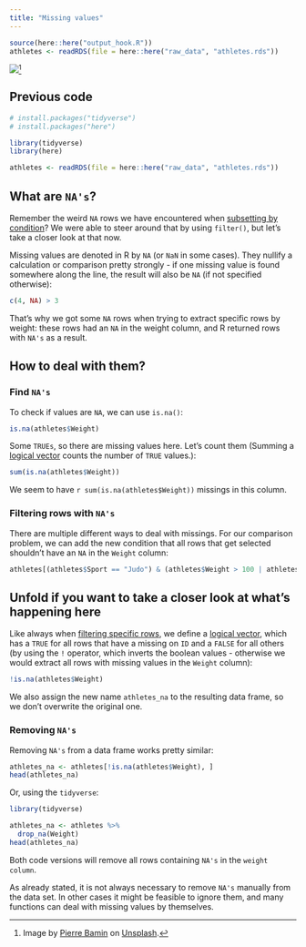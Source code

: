 ```yaml
---
title: "Missing values"
---
```


```r
source(here::here("output_hook.R"))
athletes <- readRDS(file = here::here("raw_data", "athletes.rds"))
```

![](missing.jpg)[^1]

[^1]: Image by [Pierre Bamin](https://unsplash.com/de/@bamin?utm_source=unsplash&utm_medium=referral&utm_content=creditCopyText) on [Unsplash](https://unsplash.com/de/fotos/5B0IXL2wAQ0?utm_source=unsplash&utm_medium=referral&utm_content=creditCopyText).

::: {.callout-caution icon="false" collapse="true"}
## Previous code

```r
# install.packages("tidyverse")
# install.packages("here")

library(tidyverse)
library(here)

athletes <- readRDS(file = here::here("raw_data", "athletes.rds"))
```
:::

## What are `NA's`?

Remember the weird `NA` rows we have encountered when [subsetting by condition](https://nickhaf.github.io/r_tutorial/qmd/subsetting/subsetting.html#conditional-filtering)? We were able to steer around that by using `filter()`, but let's take a closer look at that now.

Missing values are denoted in R by `NA` (or `NaN` in some cases). They nullify a calculation or comparison pretty strongly - if one missing value is found somewhere along the line, the result will also be `NA` (if not specified otherwise):

```r
c(4, NA) > 3
```

That's why we got some `NA` rows when trying to extract specific rows by weight: these rows had an `NA` in the weight column, and R returned rows with `NA's` as a result.

## How to deal with them?

### Find `NA's`

To check if values are `NA`, we can use `is.na()`:

```r
is.na(athletes$Weight)
```

Some `TRUEs`, so there are missing values here. Let's count them (Summing a [logical vector](../basics/basics.qmd#comparisons-and-logical-operators) counts the number of `TRUE` values.):

```r
sum(is.na(athletes$Weight))
```

We seem to have `r sum(is.na(athletes$Weight))` missings in this column.

### Filtering rows with `NA's`

There are multiple different ways to deal with missings. For our comparison problem, we can add the new condition that all rows that get selected shouldn't have an `NA` in the `Weight` column:

```r
athletes[(athletes$Sport == "Judo") & (athletes$Weight > 100 | athletes$Weight < 50) & !is.na(athletes$Weight), ]
```

::: {.callout-note collapse="true"}
## Unfold if you want to take a closer look at what's happening here

Like always when [filtering specific rows](https://nickhaf.github.io/r_tutorial/qmd/subsetting/subsetting.html#conditional-filtering), we define a [logical vector](https://nickhaf.github.io/r_tutorial/qmd/basics/basics.html#comparisons-and-logical-operators), which has a `TRUE` for all rows that have a missing on `ID` and a `FALSE` for all others (by using the `!` operator, which inverts the boolean values - otherwise we would extract all rows with missing values in the `Weight` column):

```r
!is.na(athletes$Weight)
```

We also assign the new name `athletes_na` to the resulting data frame, so we don't overwrite the original one.
:::

### Removing `NA's`

Removing `NA's` from a data frame works pretty similar:

```r
athletes_na <- athletes[!is.na(athletes$Weight), ]
head(athletes_na)
```

Or, using the `tidyverse`:

::: tidy
```r
library(tidyverse)

athletes_na <- athletes %>%
  drop_na(Weight)
head(athletes_na)
```
:::

Both code versions will remove all rows containing `NA's` in the `weight column`.

As already stated, it is not always necessary to remove `NA's` manually from the data set. In other cases it might be feasible to ignore them, and many functions can deal with missing values by themselves.
